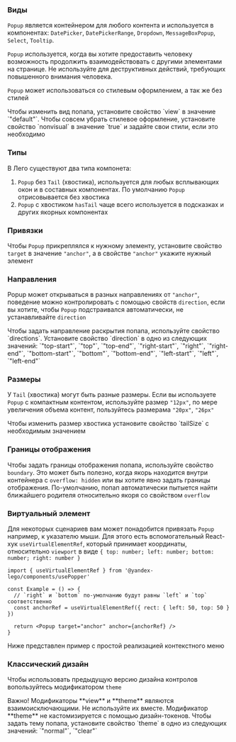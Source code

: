 
### Виды

`Popup` является контейнером для любого контента и используется в компонентах: `DatePicker`, `DatePickerRange`, `Dropdown`, `MessageBoxPopup`, `Select`, `Tooltip`.

`Popup` используется, когда вы хотите предоставить человеку возможность продолжить взаимодействовать с другими элементами на странице. Не используйте для деструктивных действий, требующих повышенного внимания человека.

`Popup` может использоваться со стилевым оформлением, а так же без стилей

<Example component={PopupView} source={popupViewSources}>
  <Title>View</Title>
  <Description>
    Чтобы изменить вид попапа, установите свойство `view` в значение `"default"`. Чтобы совсем убрать стилевое
    оформление, установите свойство `nonvisual` в значение `true` и задайте свои стили, если это необходимо
  </Description>
</Example>

### Типы

В Лего существуют два типа компонета:

1. `Popup` без `Tail` (хвостика), используется для любых всплывающих окон и в составных компонентах. По умолчанию `Popup` отрисовывается без хвостика
1. `Popup` с хвостиком `hasTail` чаще всего используется в подсказках и других якорных компонентах

<Example component={PopupFloating} source={popupFloatingSources} />

### Привязки

Чтобы `Popup` прикреплялся к нужному элементу, установите свойство `target` в значение `"anchor"`, а в свойстве `"anchor"` укажите нужный элемент

<Example component={PopupTarget} source={popupTargetSources} />

### Направления

Popup может открываться в разных направлениях от `"anchor"`, поведение можно контролировать с помощью свойств `direction`, если вы хотите, чтобы `Popup` подстраивался автоматически, не устанавливайте `direction`

<Example component={PopupDirection} source={popupDirectionSources}>
  <Title>Directions</Title>
  <Description>
    Чтобы задать направление раскрытия попапа, используйте свойство `directions`. Установите свойство `direction` в одно
    из следующих значений: `"top-start"`, `"top"`, `"top-end"`, `"right-start"`, `"right"`, `"right-end"`,
    `"bottom-start"`, `"bottom"`, `"bottom-end"`, `"left-start"`, `"left"`, `"left-end"`
  </Description>
</Example>

### Размеры

У `Tail` (хвостика) могут быть разные размеры. Если вы используете `Popup` c компактным контентом, используйте размер `"12px"`, по мере увеличения объема контент, пользуйтесь размерама `"20px"`, `"26px"`

<Example component={PopupTailSize} source={popupTailSizeSource}>
  <Title>Tail Size</Title>
  <Description>Чтобы изменить размер хвостика установите свойство `tailSize` с необходимым значением</Description>
</Example>

### Границы отображения

Чтобы задать границы отображения попапа, используйте свойство `boundary`. Это может быть полезно, когда якорь находится внутри контейнера с `overflow: hidden` или вы хотите явно задать границы отображения. По-умолчанию, попап автоматически пытыется найти ближайшего родителя относительно якоря со свойством `overflow`

<Example component={PopupBoundary} source={popupBoundarySources} />

### Виртуальный элемент

Для некоторых сценариев вам может понадобится привязать `Popup` например, к указателю мыши. Для этого есть вспомогательный React-хук `useVirtualElementRef`, который принимает координаты, относительно `viewport` в виде `{ top: number; left: number; bottom: number; right: number }`

```tsx
import { useVirtualElementRef } from '@yandex-lego/components/usePopper'

const Example = () => {
  // `right` и `bottom` по-умолчанию будут равны `left` и `top` соответственно
  const anchorRef = useVirtualElementRef({ rect: { left: 50, top: 50 } })

  return <Popup target="anchor" anchor={anchorRef} />
}
```

Ниже представлен пример с простой реализацией контекстного меню

<Example component={PopupContextMenu} source={popupContextMenuSources} />

### Классический дизайн

Чтобы использовать предыдущую версию дизайна контролов вопользуйтесь модификатором `theme`

<Disclaimer>
  Важно! Модификаторы **view** и **theme** являются взаимоисключающими. Не используйте их вместе. Модификатор **theme**
  не кастомизируется с помощью дизайн-токенов.
</Disclaimer>

<Example component={PopupTheme} source={popupThemeSources}>
  <Title>Theme</Title>
  <Description>
    Чтобы задать тему попапа, установите свойство `theme` в одно из следующих значений: `"normal"`, `"clear"`
  </Description>
</Example>
